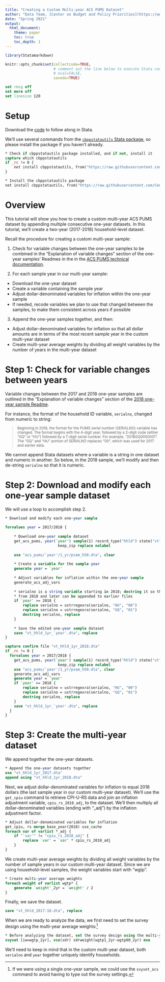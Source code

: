 ```yaml
---
title: "Creating a Custom Multi-year ACS PUMS Dataset"
author: "Data Team, [Center on Budget and Policy Priorities](https://www.cbpp.org)"
date: "Spring 2021"
output: 
  html_document:
    theme: paper
    toc: true
    toc_depth: 1
---
```


```r
library(Statamarkdown)
```

```r
knitr::opts_chunk$set(collectcode=TRUE, 
                      # comment out the line below to execute Stata code
                      # eval=FALSE, 
                      savedo=TRUE)
```

```stata
set rmsg off
set more off
set linesize 120
```


# Setup

Download the [code](https://raw.githubusercontent.com/CenterOnBudget/stata-trainings/master/acs-pums/custom_multiyear_dataset.do) to follow along in Stata. 

We'll use several commands from the [`cbppstatautils` Stata package](https://github.com/CenterOnBudget/cbpp-stata-utils), so please install the package if you haven't already.

```stata
* Check if cbppstatautils package installed, and if not, install it
capture which cbppstatautils
if _rc != 0 {
	net install cbppstatautils, from("https://raw.githubusercontent.com/CenterOnBudget/cbpp-stata-utils/master/src") replace
}
```

```stata
* Install the cbppstatautils package
net install cbppstatautils, from("https://raw.githubusercontent.com/CenterOnBudget/cbpp-stata-utils/master/src")
```


# Overview

This tutorial will show you how to create a custom multi-year ACS PUMS dataset by appending multiple consecutive one-year datasets. In this tutorial, we'll create a two-year (2017-2018) household-level dataset. 

Recall the procedure for creating a custom multi-year sample:

1. Check for variable changes between the one-year samples to be combined in the “Explanation of variable changes” section of the one-year samples' Readmes in the in the [ACS PUMS technical documentation](https://www.census.gov/programs-surveys/acs/microdata/documentation.html).
  
2. For each sample year in our multi-year sample:

  + Download the one-year dataset
  + Create a variable containing the sample year
  + Adjust dollar-denominated variables for inflation within the one-year sample 
  + If needed, recode variables we plan to use that changed between the samples, to make them consistent across years if possible
  
3. Append the one-year samples together, and then:

  + Adjust dollar-denominated variables for inflation so that all dollar amounts are in terms of the most recent sample year in the custom multi-year dataset
  + Create multi-year average weights by dividing all weight variables by the number of years in the multi-year dataset


# Step 1: Check for variable changes between years

Variable changes between the 2017 and 2018 one-year samples are outlined in the "Explanation of variable changes" section of the [2018 one-year sample Readme](https://www2.census.gov/programs-surveys/acs/tech_docs/pums/ACS2018_PUMS_README.pdf).

For instance, the format of the household ID variable, `serialno`, changed from numeric to string:

><small>Beginning in 2018, the format for the PUMS serial number (SERIALNO) variable has changed. The format begins with the 4-digit year, followed by a 2-digit code (either “GQ” or “HU”) followed by a 7-digit serial number. For example, “2018GQ0000001”. The “GQ” and “HU” portion of SERIALNO replaces “00”, which was used for 2017 and earlier data.</small>

We cannot append Stata datasets where a variable is a string in one dataset and numeric in another. So below, in the 2018 sample, we'll modify and then de-string `serialno` so that it is numeric.


# Step 2: Download and modify each one-year sample dataset

We will use a loop to accomplish step 2.

```stata
* Download and modify each one-year sample
  
forvalues year = 2017/2018 {
	
	* Download one-year sample dataset
	get_acs_pums, year(`year') sample(1) record_type("hhld") state("vt") 	///
				        keep_zip replace nolabel
	
	use "acs_pums/`year'/1_yr/psam_h50.dta", clear
	
	* Create a variable for the sample year
	generate year = `year'
	
	* Adjust variables for inflation within the one-year sample
	generate_acs_adj_vars
	
	* serialno is a string variable starting in 2018; destring it so that files 
	* from 2018 and later can be appended to earlier files
	if `year' >= 2018 {
		replace serialno = ustrregexra(serialno, "HU", "00")
		replace serialno = ustrregexra(serialno, "GQ", "01")
		destring serialno, replace
	}
	
	* Save the edited one-year sample dataset
	save "vt_hhld_1yr_`year'.dta", replace
}
```

```stata
capture confirm file "vt_hhld_1yr_2018.dta"
if _rc != 0 {
  forvalues year = 2017/2018 {
  	get_acs_pums, year(`year') sample(1) record_type("hhld") state("vt") 	///
  				        keep_zip replace nolabel
  	use "acs_pums/`year'/1_yr/psam_h50.dta", clear
  	generate_acs_adj_vars
  	generate year = `year'
  	if `year' >= 2018 {
  		replace serialno = ustrregexra(serialno, "HU", "00")
  		replace serialno = ustrregexra(serialno, "GQ", "01")
  		destring serialno, replace
  	}
  	save "vt_hhld_1yr_`year'.dta", replace
  }
}
```

# Step 3: Create the multi-year dataset

We append together the one-year datasets.

```stata
* Append the one-year datasets together
use "vt_hhld_1yr_2017.dta"
append using "vt_hhld_1yr_2018.dta"
```

Next, we adjust dollar-denominated variables for inflation to equal 2018 dollars (the last sample year in our custom multi-year dataset). We'll use the `get_cpiu` command to retrieve CPI-U-RS data and join an inflation adjustment variable, `cpiu_rs_2018_adj`, to the dataset. We'll then multiply all dollar-denominated variables (ending with "_adj") by the inflation adjustment factor.

```stata
* Adjust dollar-denominated variables for inflation
get_cpiu, rs merge base_year(2018) use_cache
foreach var of varlist *_adj {
	if "`var'" != "cpiu_rs_2018_adj" {
		replace `var' = `var' * cpiu_rs_2018_adj
	}
}
```

We create multi-year average weights by dividing all weight variables by the number of sample years in our custom multi-year dataset. Since we are using household-level samples, the weight variables start with "wgtp".

```stata
* Create multi-year average weights
foreach weight of varlist wgtp* {
	generate `weight'_2yr = `weight' / 2
}
```

Finally, we save the dataset.

```stata
save "vt_hhld_2017-18.dta", replace
```

When we are ready to analyze the data, we first need to set the survey design using the multi-year average weights:[^1]

```stata
* Before analyzing the dataset, set the survey design using the multi-year average weights
svyset [iw=wgtp_2yr], vce(sdr) sdrweight(wgtp1_2yr-wgtp80_2yr) mse
```

We'll need to keep in mind that in the custom multi-year dataset, both `serialno` and `year` together uniquely identify households.


[^1]: If we were using a single one-year sample, we could use the `svyset_acs` command to avoid having to type out the survey settings.

